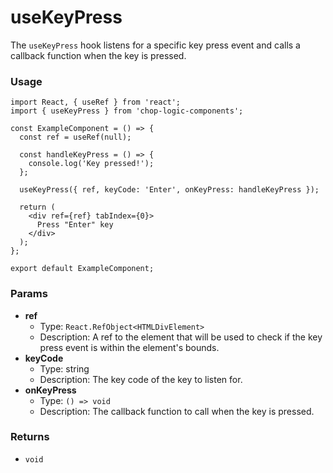 
<Meta of={UseKeyPressStories} title='Hooks/useKeyPress' />

# useKeyPress

The `useKeyPress` hook listens for a specific key press event and calls a callback function when the key is pressed.

### Usage

```tsx
import React, { useRef } from 'react';
import { useKeyPress } from 'chop-logic-components';

const ExampleComponent = () => {
  const ref = useRef(null);

  const handleKeyPress = () => {
    console.log('Key pressed!');
  };

  useKeyPress({ ref, keyCode: 'Enter', onKeyPress: handleKeyPress });

  return (
    <div ref={ref} tabIndex={0}>
      Press "Enter" key
    </div>
  );
};

export default ExampleComponent;
```

### Params

- **ref**
  - Type: `React.RefObject<HTMLDivElement>`
  - Description: A ref to the element that will be used to check if the key press event is within the element's bounds.
- **keyCode**
  - Type: string
  - Description: The key code of the key to listen for.
- **onKeyPress**
  - Type: `() => void`
  - Description: The callback function to call when the key is pressed.

### Returns

- `void`